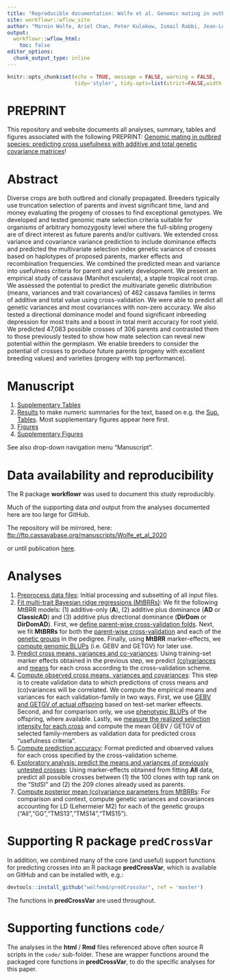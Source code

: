 ```yaml
---
title: "Reproducible documentation: Wolfe et al. Genomic mating in outbred species: predicting cross usefulness with additive and total genetic covariance matrices ([PREPRINT](https://doi.org/10.1101/2021.01.05.425443))"
site: workflowr::wflow_site
author: "Marnin Wolfe, Ariel Chan, Peter Kulakow, Ismail Rabbi, Jean-Luc Jannink"
output:
  workflowr::wflow_html:
    toc: false
editor_options:
  chunk_output_type: inline
---
```


```r
knitr::opts_chunk$set(echo = TRUE, message = FALSE, warning = FALSE, 
                      tidy='styler', tidy.opts=list(strict=FALSE,width.cutoff=100), highlight=TRUE)
```

# PREPRINT

This repository and website documents all analyses, summary, tables and figures associated with the following PREPRINT: [Genomic mating in outbred species: predicting cross usefulness with additive and total genetic covariance matrices](https://doi.org/10.1101/2021.01.05.425443)!

# Abstract

Diverse crops are both outbred and clonally propagated. Breeders typically use truncation selection of parents and invest significant time, land and money evaluating the progeny of crosses to find exceptional genotypes. We developed and tested genomic mate selection criteria suitable for organisms of arbitrary homozygosity level where the full-sibling progeny are of direct interest as future parents and/or cultivars. We extended cross variance and covariance variance prediction to include dominance effects and predicted the multivariate selection index genetic variance of crosses based on haplotypes of proposed parents, marker effects and recombination frequencies. We combined the predicted mean and variance into usefulness criteria for parent and variety development. We present an empirical study of cassava (Manihot esculenta), a staple tropical root crop. We assessed the potential to predict the multivariate genetic distribution (means, variances and trait covariances) of 462 cassava families in terms of additive and total value using cross-validation. We were able to predict all genetic variances and most covariances with non-zero accuracy. We also tested a directional dominance model and found significant inbreeding depression for most traits and a boost in total merit accuracy for root yield. We predicted 47,083 possible crosses of 306 parents and contrasted them to those previously tested to show how mate selection can reveal new potential within the germplasm. We enable breeders to consider the potential of crosses to produce future parents (progeny with excellent breeding values) and varieties (progeny with top performance).

# Manuscript

1. [Supplementary Tables](SupplementaryTables.html)
2. [Results](Results.html) to make numeric summaries for the text, based on e.g. the [Sup. Tables](SupplementaryTables.html). Most supplementary figures appear here first.
3. [Figures](Figures.html)
4. [Supplementary Figures](SupplementaryFigures.html)

See also drop-down navigation menu "Manuscript".

# Data availability and reproducibility

The R package **workflowr** was used to document this study reproducibly. 

Much of the supporting data _and_ output from the analyses documented here are too large for GitHub. 

The repository will be mirrored, here:  [ftp://ftp.cassavabase.org/manuscripts/Wolfe_et_al_2020](ftp://ftp.cassavabase.org/manuscripts/Wolfe_et_al_2020)

or until publication [here](ftp://ftp.cassavabase.org/marnin_datasets/).

# Analyses

1. [Preprocess data files](PreprocessDataFiles.html): Initial processing and subsetting of all input files.
2. [Fit multi-trait Bayesian ridge regressions (MtBRRs)](fitMtBRRs.html): We fit the following MtBRR models: (1) additive-only (**A**), (2) additive plus dominance (**AD** or **ClassicAD**) and (3) additive plus directional dominance (**DirDom** or **DirDomAD**). First, we [define parent-wise cross-validation folds](fitMtBRRs.html#define_cvfolds). Next, we fit **MtBRRs** for both the [parent-wise cross-validation](#mtBRRs_parentwise) and each of the [genetic groups](fitMtBRRs.html#mtBRRs_geneticgroups) in the pedigree. Finally, using **MtBRR** marker-effects, we [compute genomic BLUPs](fitMtBRRs.html#getGBLUPs) (i.e. GEBV and GETGV) for later use.
3. [Predict cross means, variances and co-variances](predictCrossVars.html): Using training-set marker effects obtained in the previous step, we predict [(co)variances](predictCrossVars.html#predictCrossVariances) and [means](predictCrossVars.html#predictCrossMeans) for each cross according to the cross-validation scheme. 
4. [Compute observed cross means, variances and covariances](observedCrossVars.html): This step is to create validation data to which predictions of cross means and (co)variances will be correlated. We compute the empirical means and variances for each validation-family in two ways. First, we use [GEBV and GETGV of actual offspring](observedCrossVars.html#observedCrossVarsGBLUPs) based on test-set marker effeects. Second, and for comparison only, we use [phenotypic BLUPs](observedCrossVars.html#observedCrossVarsiidBLUPs) of the offspring, where available. Lastly, we [measure the realized selection intensity for each cross](observedCrossVars.html#realIntensity) and compute the mean GEBV / GETGV of selected family-members as validation data for predicted cross "usefulness criteria".
5. [Compute prediction accuracy](predictionAccuracy.html): Format predicted and observed values for each cross specified by the cross-validation scheme.
6. [Exploratory analysis: predict the means and variances of previously untested crosses](predictUntestedCrosses.html): Using marker-effects obtained from fitting **All** data, predict all possible crosses between (1) the 100 clones with top rank on the "StdSI" and (2) the 209 clones already used as parents. 
7. [Compute posterior mean (co)variance parameters from MtBRRs](getPMVarComps.html): For comparison and context, compute genetic variances and covariances accounting for LD (Lehermeier M2) for each of the genetic groups ("All","GG","TMS13","TMS14","TMS15"). 

# Supporting R package `predCrossVar`

In addition, we combined many of the core (and useful) support functions for predicting crosses into an R package **predCrossVar**, which is available on GitHub and can be installed with, e.g.: 
```r
devtools::install_github("wolfemd/predCrossVar", ref = 'master') 
```
The functions in **predCrossVar** are used throughout.

# Supporting functions `code/`

The analyses in the **html** / **Rmd** files referenced above often source R scripts in the `code/` sub-folder. These are wrapper functions around the packaged core functions in **predCrossVar**, to do the specific analyses for this paper.
